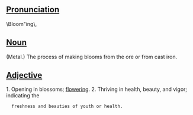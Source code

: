 ==[[Pronunciation]]==
\Bloom"ing\,

==[[Noun]]==
(Metal.)
The process of making blooms from the ore or from cast iron.

==[[Adjective]]==

1. Opening in blossoms; [[flower]]ing.
2. Thriving in health, beauty, and vigor; indicating the
   freshness and beauties of youth or health.